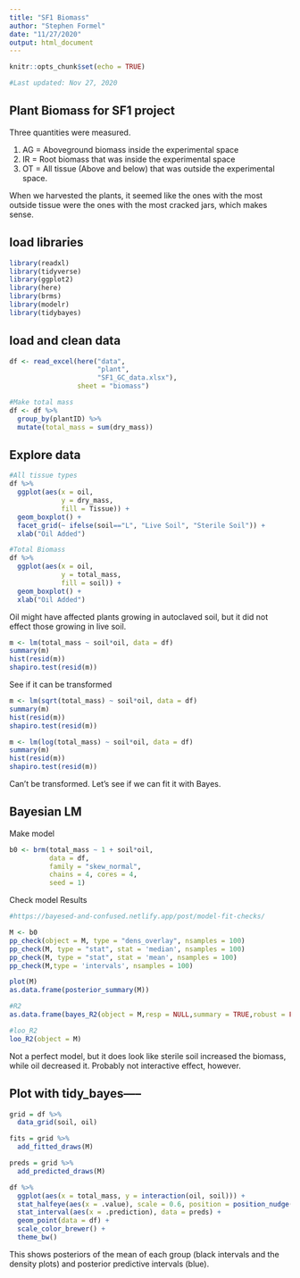 ```yaml
---
title: "SF1 Biomass"
author: "Stephen Formel"
date: "11/27/2020"
output: html_document
---
```


```r
knitr::opts_chunk$set(echo = TRUE)

#Last updated: Nov 27, 2020
```

## Plant Biomass for SF1 project

Three quantities were measured.

1. AG = Aboveground biomass inside the experimental space
1. IR = Root biomass that was inside the experimental space
1. OT = All tissue (Above and below) that was outside the experimental space.

When we harvested the plants, it seemed like the ones with the most outside tissue were the ones with the most cracked jars, which makes sense.

## load libraries

```r

library(readxl)
library(tidyverse)
library(ggplot2)
library(here)
library(brms)
library(modelr)
library(tidybayes)

```


## load and clean data

```r

df <- read_excel(here("data", 
                      "plant", 
                      "SF1_GC_data.xlsx"),
                 sheet = "biomass")

#Make total mass
df <- df %>%
  group_by(plantID) %>%
  mutate(total_mass = sum(dry_mass))


```


## Explore data

```r

#All tissue types
df %>%
  ggplot(aes(x = oil, 
             y = dry_mass, 
             fill = Tissue)) +
  geom_boxplot() +
  facet_grid(~ ifelse(soil=="L", "Live Soil", "Sterile Soil")) +
  xlab("Oil Added")

#Total Biomass
df %>%
  ggplot(aes(x = oil, 
             y = total_mass, 
             fill = soil)) +
  geom_boxplot() +
  xlab("Oil Added")

```

Oil might have affected plants growing in autoclaved soil, but it did not effect those growing in live soil.

```r

m <- lm(total_mass ~ soil*oil, data = df)
summary(m)
hist(resid(m))
shapiro.test(resid(m))

```

See if it can be transformed

```r

m <- lm(sqrt(total_mass) ~ soil*oil, data = df)
summary(m)
hist(resid(m))
shapiro.test(resid(m))

m <- lm(log(total_mass) ~ soil*oil, data = df)
summary(m)
hist(resid(m))
shapiro.test(resid(m))

```


Can't be transformed. Let's see if we can fit it with Bayes.

## Bayesian LM

Make model

```r

b0 <- brm(total_mass ~ 1 + soil*oil, 
          data = df,
          family = "skew_normal",
          chains = 4, cores = 4,
          seed = 1)
```

Check model Results

```r

#https://bayesed-and-confused.netlify.app/post/model-fit-checks/

M <- b0
pp_check(object = M, type = "dens_overlay", nsamples = 100)
pp_check(M, type = "stat", stat = 'median', nsamples = 100)
pp_check(M, type = "stat", stat = 'mean', nsamples = 100)
pp_check(M,type = 'intervals', nsamples = 100)

plot(M)
as.data.frame(posterior_summary(M))

#R2
as.data.frame(bayes_R2(object = M,resp = NULL,summary = TRUE,robust = FALSE,probs = c(0.025, 0.975)))

#loo_R2
loo_R2(object = M)

```

Not a perfect model, but it does look like sterile soil increased the biomass, while oil decreased it.  Probably not interactive effect, however.

## Plot with tidy_bayes-----

```r

grid = df %>%
  data_grid(soil, oil)

fits = grid %>%
  add_fitted_draws(M)

preds = grid %>%
  add_predicted_draws(M)

df %>%
  ggplot(aes(x = total_mass, y = interaction(oil, soil))) +
  stat_halfeye(aes(x = .value), scale = 0.6, position = position_nudge(y = 0.175), data = fits) +
  stat_interval(aes(x = .prediction), data = preds) +
  geom_point(data = df) +
  scale_color_brewer() +
  theme_bw()

```

This shows posteriors of the mean of each group (black intervals and the density plots) and posterior predictive intervals (blue).

